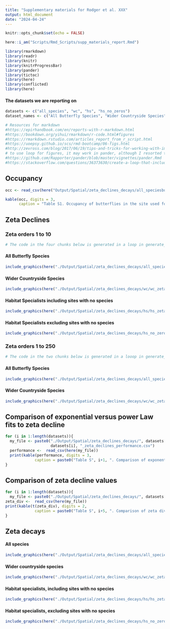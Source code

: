 ```yaml
---
title: "Supplementary materials for Rodger et al. XXX"
output: html_document
date: "2024-04-24"
---
```


```r
knitr::opts_chunk$set(echo = FALSE)
```

```r
here::i_am("Scripts/Rmd_Scripts/supp_materials_report.Rmd")

library(rmarkdown)
library(readr)
library(knitr)
library(knitrProgressBar)
library(pander)
library(tictoc)
library(here)
library(conflicted)
library(here)
```


#### The datasets we are reporting on 
```r
datasets <- c("all_species", "wc", "hs", "hs_no_zeros")
dataset_names <- c("All Butterfly Species", "Wider Countryside Species", "Habitat Specialists including sites with no species", "Habitat Specialists excluding sites with no species" )
```


```r
# Resources for markdown
#https://epirhandbook.com/en/reports-with-r-markdown.html
#https://bookdown.org/yihui/rmarkdown/r-code.html#figures
#https://rmarkdown.rstudio.com/articles_report_from_r_script.html
#https://uoepsy.github.io/scs/rmd-bootcamp/06-figs.html
#http://zevross.com/blog/2017/06/19/tips-and-tricks-for-working-with-images-and-figures-in-r-markdown-documents/
# to use loop for figures, it may work in pander, although I resorted to generating the chunk code with a loop
#https://github.com/Rapporter/pander/blob/master/vignettes/pander.Rmd
#https://stackoverflow.com/questions/36373630/create-a-loop-that-includes-both-a-code-chunk-and-text
```


## Occupancy

```r
occ <- read_csv(here("Output/Spatial/zeta_declines_decays/all_speciesbutterfly_occupancy.csv"))

kable(occ, digits = 3,
      caption = "Table S1. Occupancy of butterflies in the site used for this study")
```


## Zeta Declines

### Zeta orders 1 to 10
```r
# The code in the four chunks below is generated in a loop in generate_code_chunks_for_supp_report and manually copied and pasted here 
```

#### All Butterfly Species
```r
include_graphics(here("./Output/Spatial/zeta_declines_decays/all_species/all_species_zeta_decline_to_10.png"))
```

#### Wider Countryside Species
```r
include_graphics(here("./Output/Spatial/zeta_declines_decays/wc/wc_zeta_decline_to_10.png"))
```

#### Habitat Specialists including sites with no species
```r
include_graphics(here("./Output/Spatial/zeta_declines_decays/hs/hs_zeta_decline_to_10.png"))
```

#### Habitat Specialists excluding sites with no species
```r
include_graphics(here("./Output/Spatial/zeta_declines_decays/hs_no_zeros/hs_no_zeros_zeta_decline_to_10.png"))
```

### Zeta orders 1 to 250
```r
# The code in the two chunks below is generated in a looop in generate_code_chunks_for_supp_report and manually copied and pasted here 
```

#### All Butterfly Species
```r
include_graphics(here("./Output/Spatial/zeta_declines_decays/all_species/all_species_zeta_decline_to_250.png"))
```

#### Wider Countryside Species
```r
include_graphics(here("./Output/Spatial/zeta_declines_decays/wc/wc_zeta_decline_to_250.png"))
```

## Comparison of exponential versus power Law fits to zeta decline
```r
for (i in 1:length(datasets)){
  my_file <- paste0("./Output/Spatial/zeta_declines_decays/", datasets[i], "/", 
                    datasets[i], "_zeta_declines_performance.csv")
  performance <-  read_csv(here(my_file))
  print(kable(performance, digits = 3,
             caption = paste0("Table S", i+1, ". Comparison of exponential versus power law fits to zeta decline for ", dataset_names[i])))
}
```

## Comparison of zeta decline values
```r

for (i in 1:length(datasets)){
  my_file <- paste0("./Output/Spatial/zeta_declines_decays/", datasets[i], "/", datasets[i], "_zeta_decline_exact.csv")
zeta_div <-  read_csv(here(my_file))
print(kable(t(zeta_div), digits = 2,
             caption = paste0("Table S", i+5, ". Comparison of zeta diversity values for ", dataset_names[i])))
}
```

## Zeta decays
#### All species
```r
include_graphics(here("./Output/Spatial/zeta_declines_decays/all_species/all_species_zeta_distance_decays.png"))
```

#### Wider countryside species
```r
include_graphics(here("./Output/Spatial/zeta_declines_decays/wc/wc_zeta_distance_decays.png"))
```

#### Habitat specialists, including sites with no species
```r
include_graphics(here("./Output/Spatial/zeta_declines_decays/hs/hs_zeta_distance_decays.png"))
```

#### Habitat specialists, excluding sites with no species
```r
include_graphics(here("./Output/Spatial/zeta_declines_decays/hs_no_zeros/hs_no_zeros_zeta_distance_decays.png"))
```
